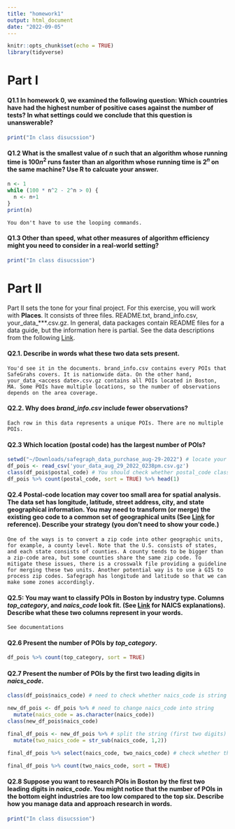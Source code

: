 ```yaml
---
title: "homework1"
output: html_document
date: "2022-09-05"
---
```

```r
knitr::opts_chunk$set(echo = TRUE)
library(tidyverse)
```

# Part I

#### Q1.1 In homework 0, we examined the following question: <b>Which countries have had the highest number of positive cases against the number of tests?</b> In what settings could we conclude that this question is unanswerable?

```r
print("In class disucssion")
```

#### Q1.2 What is the smallest value of *n* such that an algorithm whose running time is $100n^2$ runs faster than an algorithm whose running time is $2^n$ on the same machine? Use R to calcuate your answer.

```r
n <- 1
while (100 * n^2 - 2^n > 0) {
  n <- n+1
}
print(n)
```
```
You don't have to use the looping commands.
```

#### Q1.3 Other than speed, what other measures of algorithm efficiency might you need to consider in a real-world setting?

```r
print("In class disucssion")
```

# Part II

Part II sets the tone for your final project. For this exercise, you will work with <b>Places</b>. It consists of three files. README.txt, brand_info.csv, your_data_***.csv.gz. In general, data packages contain README files for a data guide, but the information here is partial. See the data descriptions from the following <a href="https://docs.safegraph.com/docs/places" target="_blank">Link</a>.

#### Q2.1. Describe in words what these two data sets present.

```
You'd see it in the documents. brand_info.csv contains every POIs that SafeGrahs covers. It is nationwide data. On the other hand, your_data_<access date>.csv.gz contains all POIs located in Boston, MA. Some POIs have multiple locations, so the number of observations depends on the area coverage.  
```

#### Q2.2. Why does <em>brand_info.csv</em> include fewer observations?
```
Each row in this data represents a unique POIs. There are no multiple POIs. 
```
#### Q2.3 Which location (postal code) has the largest number of POIs? 
```r
setwd("~/Downloads/safegraph_data_purchase_aug-29-2022") # locate your file?
df_pois <- read_csv('your_data_aug_29_2022_0238pm.csv.gz')
class(df_pois$postal_code) # You should check whether postal_code class is character
df_pois %>% count(postal_code, sort = TRUE) %>% head(1)
```
  
#### Q2.4 Postal-code location may cover too small area for spatial analysis. The data set has longitude, latitude, street address, city, and state geographical information. You may need to transform (or merge) the existing geo code to a common set of geographical units (See [Link](https://www.huduser.gov/portal/datasets/usps_crosswalk.html) for reference). Describe your strategy (you don't need to show your code.)

```
One of the ways is to convert a zip code into other geographic units, for example, a county level. Note that the U.S. consists of states, and each state consists of counties. A county tends to be bigger than a zip-code area, but some counties share the same zip code. To mitigate these issues, there is a crosswalk file providing a guideline for merging these two units. Another potential way is to use a GIS to process zip codes. Safegraph has longitude and latitude so that we can make some zones accordingly. 
```

#### Q2.5: You may want to classify POIs in Boston by industry type. Columns *top_category*, and *naics_code* look fit. (See  [Link](https://www.census.gov/naics/reference_files_tools/2022_NAICS_Manual.pdf) for NAICS explanations). Describe what these two columns represent in your words.

```
See documentations
```


#### Q2.6 Present the number of POIs by *top_category*.
```r
df_pois %>% count(top_category, sort = TRUE)
```

#### Q2.7 Present the number of POIs by the first two leading digits in *naics_code*.
```r
class(df_pois$naics_code) # need to check whether naics_code is string

new_df_pois <- df_pois %>% # need to change naics_code into string
  mutate(naics_code = as.character(naics_code))
class(new_df_pois$naics_code)

final_df_pois <- new_df_pois %>% # split the string (first two digits)
  mutate(two_naics_code = str_sub(naics_code, 1,2))

final_df_pois %>% select(naics_code, two_naics_code) # check whether the split function works well

final_df_pois %>% count(two_naics_code, sort = TRUE)
```


#### Q2.8 Suppose you want to research POIs in Boston by the first two leading digits in *naics_code*. You might notice that the number of POIs in the bottom eight industries are too low compared to the top six. Describe how you manage data and approach research in words.

```r
print("In class disucssion")
```